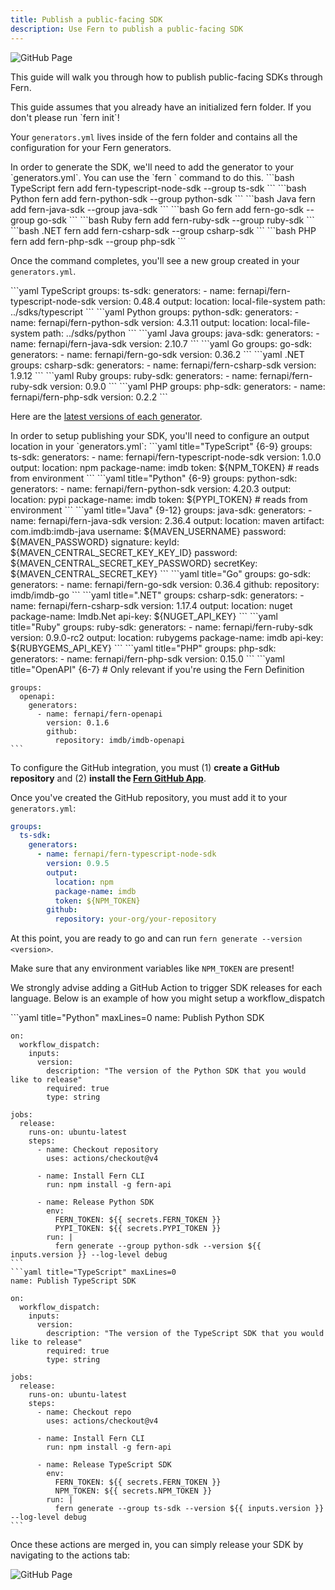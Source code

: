 ```yaml
---
title: Publish a public-facing SDK
description: Use Fern to publish a public-facing SDK
---
```


<Markdown src="/snippets/pro-callout.mdx" />

<Frame caption="Merge.dev uses Fern for their SDKs">
  <img alt="GitHub Page" src="assets/merge-github.png" />
</Frame>

This guide will walk you through how to publish public-facing SDKs through Fern. 

<Steps>
  <Step title="Navigate to your `generators.yml`">
  This guide assumes that you already have an initialized fern folder. If you don't 
  please run `fern init`! 

  Your `generators.yml` lives inside of the fern folder and contains all 
  the configuration for your Fern generators. 
  </Step>

  <Step title="Run `fern add <generator>`">
  In order to generate the SDK, we'll need to add the generator to your 
  `generators.yml`. You can use the `fern <add>` command to do this.
  

  <CodeBlocks>
    ```bash TypeScript
    fern add fern-typescript-node-sdk --group ts-sdk
    ```
    ```bash Python
    fern add fern-python-sdk --group python-sdk
    ```
    ```bash Java
    fern add fern-java-sdk --group java-sdk
    ```
    ```bash Go
    fern add fern-go-sdk --group go-sdk
    ```
    ```bash Ruby
    fern add fern-ruby-sdk --group ruby-sdk
    ```
    ```bash .NET
    fern add fern-csharp-sdk --group csharp-sdk
    ```
    ```bash PHP
    fern add fern-php-sdk --group php-sdk
    ```
  </CodeBlocks>

  Once the command completes, you'll see a new group created in your `generators.yml`. 
  
  <CodeBlocks>
    ```yaml TypeScript 
    groups: 
      ts-sdk:
        generators:
          - name: fernapi/fern-typescript-node-sdk
            version: 0.48.4
            output:
              location: local-file-system
              path: ../sdks/typescript
    ```
    ```yaml Python 
    groups: 
      python-sdk:
        generators:
          - name: fernapi/fern-python-sdk
            version: 4.3.11
            output:
              location: local-file-system
              path: ../sdks/python
    ```
    ```yaml Java 
    groups: 
      java-sdk:
        generators:
          - name: fernapi/fern-java-sdk
            version: 2.10.7
    ```
    ```yaml Go 
    groups:
      go-sdk:
        generators:
          - name: fernapi/fern-go-sdk
            version: 0.36.2
    ```
    ```yaml .NET 
    groups: 
      csharp-sdk:
        generators:
          - name: fernapi/fern-csharp-sdk
            version: 1.9.12
    ```
    ```yaml Ruby 
    groups: 
      ruby-sdk:
        generators:
          - name: fernapi/fern-ruby-sdk
            version: 0.9.0
    ```
    ```yaml PHP 
    groups: 
      php-sdk:
        generators:
          - name: fernapi/fern-php-sdk
            version: 0.2.2
    ```
  </CodeBlocks>

  Here are the [latest versions of each generator](https://github.com/fern-api/fern?tab=readme-ov-file#-generators).
  </Step>

  <Step title="Configure `output` location">
  In order to setup publishing your SDK, you'll need to configure 
  an output location in your `generators.yml`:

  <CodeBlocks>
    ```yaml title="TypeScript" {6-9}
    groups: 
      ts-sdk:
        generators:
          - name: fernapi/fern-typescript-node-sdk
            version: 1.0.0
            output:
              location: npm
              package-name: imdb
              token: ${NPM_TOKEN} # reads from environment
    ```
    ```yaml title="Python" {6-9}
    groups: 
      python-sdk:
        generators:
          - name: fernapi/fern-python-sdk
            version: 4.20.3
            output:
              location: pypi
              package-name: imdb
              token: ${PYPI_TOKEN} # reads from environment
    ```
    ```yaml title="Java" {9-12}
    groups: 
      java-sdk:
        generators:
          - name: fernapi/fern-java-sdk
            version: 2.36.4
            output:
              location: maven
              artifact: com.imdb:imdb-java
              username: ${MAVEN_USERNAME}
              password: ${MAVEN_PASSWORD}
              signature:
                keyId: ${MAVEN_CENTRAL_SECRET_KEY_KEY_ID}
                password: ${MAVEN_CENTRAL_SECRET_KEY_PASSWORD}
                secretKey: ${MAVEN_CENTRAL_SECRET_KEY}
    ```
    ```yaml title="Go"
    groups: 
      go-sdk:
        generators:
          - name: fernapi/fern-go-sdk
            version: 0.36.4
            github: 
              repository: imdb/imdb-go
    ```
    ```yaml title=".NET"
    groups: 
      csharp-sdk:
        generators:
          - name: fernapi/fern-csharp-sdk
            version: 1.17.4
            output:
              location: nuget
              package-name: Imdb.Net
              api-key: ${NUGET_API_KEY}
    ```
    ```yaml title="Ruby"
    groups: 
      ruby-sdk:
        generators:
          - name: fernapi/fern-ruby-sdk
            version: 0.9.0-rc2
            output:
              location: rubygems
              package-name: imdb
              api-key: ${RUBYGEMS_API_KEY}
    ```
    ```yaml title="PHP"
    groups: 
      php-sdk:
        generators:
          - name: fernapi/fern-php-sdk
            version: 0.15.0
    ```
    ```yaml title="OpenAPI" {6-7}
    # Only relevant if you're using the Fern Definition

    groups:
      openapi:
        generators:
          - name: fernapi/fern-openapi
            version: 0.1.6
            github:
              repository: imdb/imdb-openapi
    ```
  </CodeBlocks>
  </Step>

  <Step title="Install GitHub app">

  To configure the GitHub integration, you must (1) **create a GitHub repository** and (2) **install the [Fern GitHub App](https://github.com/apps/fern-api)**. 
  
  </Step>

  <Step title="Configure `GitHub` location">

  Once you've created the GitHub repository, you must add it to your `generators.yml`: 

  ```yaml title="TypeScript" {10-11}
  groups: 
    ts-sdk:
      generators:
        - name: fernapi/fern-typescript-node-sdk
          version: 0.9.5
          output:
            location: npm
            package-name: imdb
            token: ${NPM_TOKEN} 
          github: 
            repository: your-org/your-repository
  ```

  </Step>

  <Step title="Run `fern generate`">

  At this point, you are ready to go and can run `fern generate --version <version>`. 
  
  <Warning> Make sure that any environment variables like `NPM_TOKEN` are present! </Warning>
  
  </Step>

  <Step title="Setup a GitHub Action">

  We strongly advise adding a GitHub Action to trigger SDK releases for each language. Below is 
  an example of how you might setup a workflow_dispatch 
  
  <CodeBlocks>
    ```yaml title="Python" maxLines=0
    name: Publish Python SDK

    on:
      workflow_dispatch:
        inputs:
          version:
            description: "The version of the Python SDK that you would like to release"
            required: true
            type: string

    jobs:
      release:
        runs-on: ubuntu-latest
        steps:
          - name: Checkout repository
            uses: actions/checkout@v4

          - name: Install Fern CLI
            run: npm install -g fern-api

          - name: Release Python SDK
            env:
              FERN_TOKEN: ${{ secrets.FERN_TOKEN }}
              PYPI_TOKEN: ${{ secrets.PYPI_TOKEN }}
            run: |
              fern generate --group python-sdk --version ${{ inputs.version }} --log-level debug
    ```
    ```yaml title="TypeScript" maxLines=0
    name: Publish TypeScript SDK

    on:
      workflow_dispatch:
        inputs:
          version:
            description: "The version of the TypeScript SDK that you would like to release"
            required: true
            type: string

    jobs:
      release:
        runs-on: ubuntu-latest
        steps:
          - name: Checkout repo
            uses: actions/checkout@v4

          - name: Install Fern CLI
            run: npm install -g fern-api

          - name: Release TypeScript SDK
            env:
              FERN_TOKEN: ${{ secrets.FERN_TOKEN }}
              NPM_TOKEN: ${{ secrets.NPM_TOKEN }}
            run: |
              fern generate --group ts-sdk --version ${{ inputs.version }} --log-level debug
    ```
  </CodeBlocks>

  Once these actions are merged in, you can simply release your SDK by navigating to the actions tab: 

  <img alt="GitHub Page" src="assets/sdk-release-action.png" />
  </Step>

</Steps>
